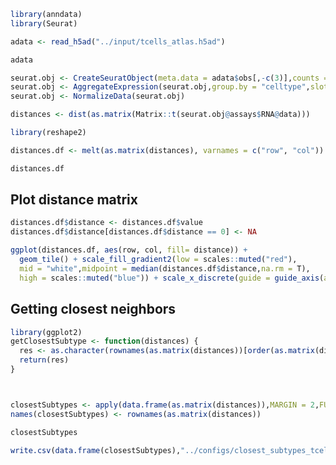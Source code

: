 ```r
library(anndata)
library(Seurat)
```
```r
adata <- read_h5ad("../input/tcells_atlas.h5ad")

adata
```

```r
seurat.obj <- CreateSeuratObject(meta.data = adata$obs[,-c(3)],counts = Matrix::t(adata$layers['counts'])) # problem with nFeature_RNA column we don't need
seurat.obj <- AggregateExpression(seurat.obj,group.by = "celltype",slot = "counts",return.seurat = T)
seurat.obj <- NormalizeData(seurat.obj)

distances <- dist(as.matrix(Matrix::t(seurat.obj@assays$RNA@data)))

library(reshape2)

distances.df <- melt(as.matrix(distances), varnames = c("row", "col"))

distances.df
```
## Plot distance matrix
```r
distances.df$distance <- distances.df$value
distances.df$distance[distances.df$distance == 0] <- NA

ggplot(distances.df, aes(row, col, fill= distance)) + 
  geom_tile() + scale_fill_gradient2(low = scales::muted("red"),
  mid = "white",midpoint = median(distances.df$distance,na.rm = T),
  high = scales::muted("blue")) + scale_x_discrete(guide = guide_axis(angle=45)) + xlab("") + ylab("")
```

## Getting closest neighbors
```r
library(ggplot2)
getClosestSubtype <- function(distances) {
  res <- as.character(rownames(as.matrix(distances))[order(as.matrix(distances)[,1])[2]])
  return(res)
}



closestSubtypes <- apply(data.frame(as.matrix(distances)),MARGIN = 2,FUN = getClosestSubtype)
names(closestSubtypes) <- rownames(as.matrix(distances))

closestSubtypes

write.csv(data.frame(closestSubtypes),"../configs/closest_subtypes_tcells.csv")
```


